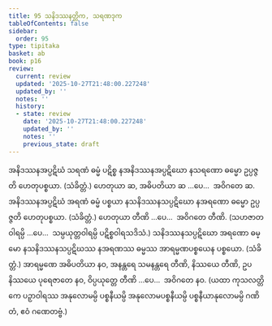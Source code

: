 ```yaml
---
title: 95 သနိဒဿနတ္တိက, သရဏဒုက
tableOfContents: false
sidebar:
  order: 95
type: tipitaka
basket: ab
book: p16
review:
  current: review
  updated: '2025-10-27T21:48:00.227248'
  updated_by: ''
  notes: ''
  history:
  - state: review
    date: '2025-10-27T21:48:00.227248'
    updated_by: ''
    notes: ''
    previous_state: draft
---
```



<ReviewStatus review={frontmatter.review} showDetails={true} />

<HypothesisAnnotation frontmatter={frontmatter} />

<DynamicBreadcrumb />

<Division number="146" book="p16" e="ch" v="40" p="288">

<Paragraph number="346" book="p16">
အနိဒဿနအပ္ပဋိဃံ သရဏံ ဓမ္မံ ပဋိစ္စ နအနိဒဿနအပ္ပဋိဃော နသရဏော ဓမ္မော ဥပ္ပဇ္ဇတိ ဟေတုပစ္စယာ. (သံခိတ္တံ.) ဟေတုယာ ဆ, အဓိပတိယာ ဆ …ပေ…  အဝိဂတေ ဆ.
</Paragraph>

<Paragraph number="347" book="p16">
အနိဒဿနအပ္ပဋိဃံ အရဏံ ဓမ္မံ ပစ္စယာ နသနိဒဿနသပ္ပဋိဃော နအရဏော ဓမ္မော ဥပ္ပဇ္ဇတိ ဟေတုပစ္စယာ. (သံခိတ္တံ.) ဟေတုယာ တီဏိ …ပေ…  အဝိဂတေ တီဏိ.
</Paragraph>

<Paragraph number="348" book="p16">
(သဟဇာတဝါရမ္ပိ …ပေ…  သမ္ပယုတ္တဝါရမ္ပိ ပဋိစ္စဝါရသဒိသံ.)
</Paragraph>

</Division>
<Division number="147" book="p16" e="ch" v="40" p="288">

<Paragraph number="349" book="p16">
သနိဒဿနသပ္ပဋိဃော အရဏော ဓမ္မော နသနိဒဿနသပ္ပဋိဃဿ နအရဏဿ ဓမ္မဿ အာရမ္မဏပစ္စယေန ပစ္စယော. (သံခိတ္တံ.)
</Paragraph>

<Paragraph number="350" book="p16">
အာရမ္မဏေ အဓိပတိယာ နဝ, အနန္တရေ သမနန္တရေ တီဏိ, နိဿယေ တီဏိ, ဥပနိဿယေ ပုရေဇာတေ နဝ, ဝိပ္ပယုတ္တေ တီဏိ …ပေ…  အဝိဂတေ နဝ.
</Paragraph>

<Paragraph number="351" book="p16">
(ယထာ ကုသလတ္တိကေ ပဉှာဝါရဿ အနုလောမမ္ပိ ပစ္စနီယမ္ပိ အနုလောမပစ္စနီယမ္ပိ ပစ္စနီယာနုလောမမ္ပိ ဂဏိတံ, ဧဝံ ဂဏေတဗ္ဗံ.)
</Paragraph>
</Division>